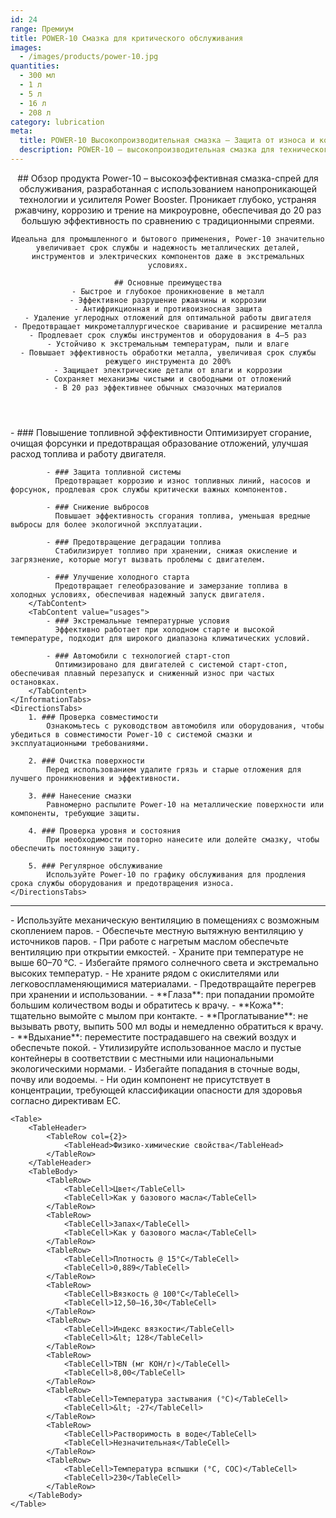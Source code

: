 ```yaml
---
id: 24
range: Премиум
title: POWER-10 Смазка для критического обслуживания
images:
  - /images/products/power-10.jpg
quantities:
  - 300 мл
  - 1 л
  - 5 л
  - 16 л
  - 208 л
category: lubrication
meta:
  title: POWER-10 Высокопроизводительная смазка – Защита от износа и коррозии
  description: POWER-10 – высокопроизводительная смазка для технического обслуживания с нанотехнологией проникновения. Эффективно устраняет ржавчину, коррозию и трение, продлевая срок службы металлоизделий и оборудования даже в экстремальных условиях.
---
```


<Header>
    ## Обзор продукта
    Power-10 – высокоэффективная смазка-спрей для обслуживания, разработанная с использованием нанопроникающей технологии и усилителя Power Booster. Проникает глубоко, устраняя ржавчину, коррозию и трение на микроуровне, обеспечивая до 20 раз большую эффективность по сравнению с традиционными спреями.

    Идеальна для промышленного и бытового применения, Power-10 значительно увеличивает срок службы и надежность металлических деталей, инструментов и электрических компонентов даже в экстремальных условиях.

    ## Основные преимущества
    - Быстрое и глубокое проникновение в металл
    - Эффективное разрушение ржавчины и коррозии
    - Антифрикционная и противоизносная защита
    - Удаление углеродных отложений для оптимальной работы двигателя
    - Предотвращает микрометаллургическое сваривание и расширение металла
    - Продлевает срок службы инструментов и оборудования в 4–5 раз
    - Устойчиво к экстремальным температурам, пыли и влаге
    - Повышает эффективность обработки металла, увеличивая срок службы режущего инструмента до 200%
    - Защищает электрические детали от влаги и коррозии
    - Сохраняет механизмы чистыми и свободными от отложений
    - В 20 раз эффективнее обычных смазочных материалов
</Header>

<Section>
    <InformationTabs>
        <TabContent value="core">
            - ### Повышение топливной эффективности
              Оптимизирует сгорание, очищая форсунки и предотвращая образование отложений, улучшая расход топлива и работу двигателя.

            - ### Защита топливной системы
              Предотвращает коррозию и износ топливных линий, насосов и форсунок, продлевая срок службы критически важных компонентов.

            - ### Снижение выбросов
              Повышает эффективность сгорания топлива, уменьшая вредные выбросы для более экологичной эксплуатации.

            - ### Предотвращение деградации топлива
              Стабилизирует топливо при хранении, снижая окисление и загрязнение, которые могут вызвать проблемы с двигателем.

            - ### Улучшение холодного старта
              Предотвращает гелеобразование и замерзание топлива в холодных условиях, обеспечивая надежный запуск двигателя.
        </TabContent>
        <TabContent value="usages">
            - ### Экстремальные температурные условия
              Эффективно работает при холодном старте и высокой температуре, подходит для широкого диапазона климатических условий.

            - ### Автомобили с технологией старт-стоп
              Оптимизировано для двигателей с системой старт-стоп, обеспечивая плавный перезапуск и сниженный износ при частых остановках.
        </TabContent>
    </InformationTabs>
    <DirectionsTabs>
        1. ### Проверка совместимости
            Ознакомьтесь с руководством автомобиля или оборудования, чтобы убедиться в совместимости Power-10 с системой смазки и эксплуатационными требованиями.

        2. ### Очистка поверхности
            Перед использованием удалите грязь и старые отложения для лучшего проникновения и эффективности.

        3. ### Нанесение смазки
            Равномерно распылите Power-10 на металлические поверхности или компоненты, требующие защиты.

        4. ### Проверка уровня и состояния
            При необходимости повторно нанесите или долейте смазку, чтобы обеспечить постоянную защиту.

        5. ### Регулярное обслуживание
            Используйте Power-10 по графику обслуживания для продления срока службы оборудования и предотвращения износа.
    </DirectionsTabs>
</Section>

***

<Section>
    <SafetyTabs>
        <TabContent value="handling">
            - Используйте механическую вентиляцию в помещениях с возможным скоплением паров.
            - Обеспечьте местную вытяжную вентиляцию у источников паров.
            - При работе с нагретым маслом обеспечьте вентиляцию при открытии емкостей.
            - Храните при температуре не выше 60–70 °C.
            - Избегайте прямого солнечного света и экстремально высоких температур.
            - Не храните рядом с окислителями или легковоспламеняющимися материалами.
            - Предотвращайте перегрев при хранении и использовании.
        </TabContent>
        <TabContent value="first-aid">
            - **Глаза**: при попадании промойте большим количеством воды и обратитесь к врачу.
            - **Кожа**: тщательно вымойте с мылом при контакте.
            - **Проглатывание**: не вызывать рвоту, выпить 500 мл воды и немедленно обратиться к врачу.
            - **Вдыхание**: переместите пострадавшего на свежий воздух и обеспечьте покой.
        </TabContent>
        <TabContent value="disposal">
            - Утилизируйте использованное масло и пустые контейнеры в соответствии с местными или национальными экологическими нормами.
            - Избегайте попадания в сточные воды, почву или водоемы.
        </TabContent>
        <TabContent value="hazardous">
            - Ни один компонент не присутствует в концентрации, требующей классификации опасности для здоровья согласно директивам ЕС.
        </TabContent>
    </SafetyTabs>

    <Table>
        <TableHeader>
            <TableRow col={2}>
                <TableHead>Физико-химические свойства</TableHead>
            </TableRow>
        </TableHeader>
        <TableBody>
            <TableRow>
                <TableCell>Цвет</TableCell>
                <TableCell>Как у базового масла</TableCell>
            </TableRow>
            <TableRow>
                <TableCell>Запах</TableCell>
                <TableCell>Как у базового масла</TableCell>
            </TableRow>
            <TableRow>
                <TableCell>Плотность @ 15°C</TableCell>
                <TableCell>0,889</TableCell>
            </TableRow>
            <TableRow>
                <TableCell>Вязкость @ 100°C</TableCell>
                <TableCell>12,50–16,30</TableCell>
            </TableRow>
            <TableRow>
                <TableCell>Индекс вязкости</TableCell>
                <TableCell>&lt; 128</TableCell>
            </TableRow>
            <TableRow>
                <TableCell>TBN (мг KOH/г)</TableCell>
                <TableCell>8,00</TableCell>
            </TableRow>
            <TableRow>
                <TableCell>Температура застывания (°C)</TableCell>
                <TableCell>&lt; -27</TableCell>
            </TableRow>
            <TableRow>
                <TableCell>Растворимость в воде</TableCell>
                <TableCell>Незначительная</TableCell>
            </TableRow>
            <TableRow>
                <TableCell>Температура вспышки (°C, COC)</TableCell>
                <TableCell>230</TableCell>
            </TableRow>
        </TableBody>
    </Table>
</Section>
